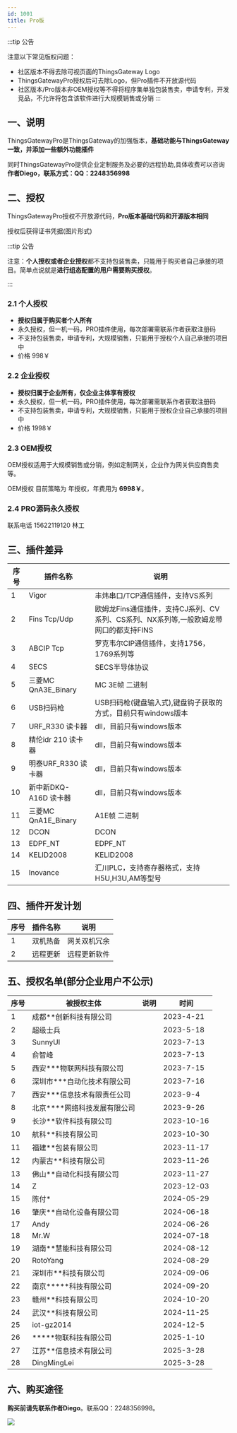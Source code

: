 ```yaml
---
id: 1001
title: Pro版
---
```




:::tip 公告

注意以下常见版权问题：

- 社区版本不得去除可视页面的ThingsGateway Logo
- ThingsGatewayPro授权后可去除Logo，但Pro插件不开放源代码
- 社区版本/Pro版本非OEM授权等不得将程序集单独包装售卖，申请专利，开发竞品，不允许将包含该软件进行大规模销售或分销
:::  

## 一、说明

ThingsGatewayPro是ThingsGateway的加强版本，**基础功能与ThingsGateway一致，并添加一些额外功能插件**

同时ThingsGatewayPro提供企业定制服务及必要的远程协助,具体收费可以咨询**作者Diego，联系方式：QQ：2248356998**

## 二、授权

ThingsGatewayPro授权不开放源代码，**Pro版本基础代码和开源版本相同**

授权后获得证书凭据(图片形式)

:::tip 公告

注意：**个人授权或者企业授权**都不支持包装售卖，只能用于购买者自己承接的项目。简单点说就是**进行组态配置的用户需要购买授权**。

:::  



### 2.1 个人授权

- **授权归属于购买者个人所有**
- 永久授权，但一机一码，PRO插件使用，每次部署需联系作者获取注册码
- 不支持包装售卖，申请专利，大规模销售，只能用于授权个人自己承接的项目中
- 价格 998￥

### 2.2 企业授权

- **授权归属于企业所有，仅企业主体享有授权**
- 永久授权，但一机一码，PRO插件使用，每次部署需联系作者获取注册码
- 不支持包装售卖，申请专利，大规模销售，只能用于授权企业自己承接的项目中
- 价格 1998￥

### 2.3 OEM授权

OEM授权适用于大规模销售或分销，例如定制网关，企业作为网关供应商售卖等。

OEM授权 目前策略为 年授权，年费用为 **6998￥**。

### 2.4 PRO源码永久授权

联系电话 15622119120 林工

## 三、插件差异

|序号| 插件名称           |  说明      |            
|----| ---------------| --------------------------|
|1| Vigor | 丰炜串口/TCP通信插件，支持VS系列|
|2| Fins Tcp/Udp | 欧姆龙Fins通信插件，支持CJ系列、CV系列、CS系列、NX系列等,一般欧姆龙带网口的都支持FINS|
|3| ABCIP Tcp | 罗克韦尔CIP通信插件，支持1756，1769系列等|
|4| SECS | SECS半导体协议|
|5| 三菱MC QnA3E_Binary | MC 3E帧 二进制 |
|6| USB扫码枪 | USB扫码枪(键盘输入式),键盘钩子获取的方式，目前只有windows版本|
|7| URF_R330 读卡器  | dll，目前只有windows版本|
|8| 精伦idr 210 读卡器 | dll，目前只有windows版本|
|9| 明泰URF_R330 读卡器 | dll，目前只有windows版本|
|10| 新中新DKQ-A16D 读卡器 | dll，目前只有windows版本|
|11| 三菱MC QnA1E_Binary | A1E帧 二进制 |
|12| DCON | DCON  |
|13| EDPF_NT | EDPF_NT  |
|14| KELID2008 | KELID2008  |
|15| Inovance | 汇川PLC，支持寄存器格式，支持H5U,H3U,AM等型号  |

## 四、插件开发计划

|序号| 插件名称           |  说明      |  
|----| ---------------| --------------------------|
|1| 双机热备 | 网关双机冗余| 已完成 |
|2| 远程更新 | 远程更新软件| 已完成 |


## 五、授权名单(部分企业用户不公示)

|序号| 被授权主体           |  说明      |     时间           |       
|----| ---------------| --------------------------|-------------------|
|1| 成都**创新科技有限公司 | | 2023-4-21|
|2| 超级士兵 | | 2023-5-18|
|3| SunnyUI | | 2023-7-13|
|4| 俞智峰 | | 2023-7-13|
|5| 西安***物联网科技有限公司 | | 2023-7-15|
|6| 深圳市***自动化技术有限公司 | | 2023-7-16|
|7| 西安***信息技术有限责任公司 | | 2023-9-4|
|8| 北京****网络科技发展有限公司 | | 2023-9-26|
|9| 长沙**软件科技有限公司 | | 2023-10-16|
|10| 航科**科技有限公司 | | 2023-10-30|
|11| 福建**包装有限公司 | | 2023-11-17|
|12| 内蒙古**科技有限公司 | | 2023-11-26|
|13| 佛山**自动化科技有限公司 | | 2023-11-27|
|14| Z | | 2023-12-03|
|15| 陈付* | | 2024-05-29|
|16| 肇庆**自动化设备有限公司 | | 2024-06-18|
|17| Andy | | 2024-06-26|
|18| Mr.W | | 2024-07-18|
|19| 湖南**慧能科技有限公司 | | 2024-08-12|
|20| RotoYang | | 2024-08-29|
|21| 深圳市**科技有限公司 | | 2024-09-06|
|22| 南京*****科技有限公司 | | 2024-09-20|
|23| 赣州**科技有限公司 | | 2024-10-20|
|24| 武汉**科技有限公司 | | 2024-11-25|
|25| iot-gz2014 | | 2024-12-5 |
|26| *****物联科技有限公司 | | 2025-1-10 |
|27| 江苏**信息技术有限公司 | | 2025-3-28 |
|28| DingMingLei | | 2025-3-28 |

## 六、购买途径

**购买前请先联系作者Diego**。联系QQ：2248356998。

![](/img/pay.png) 




